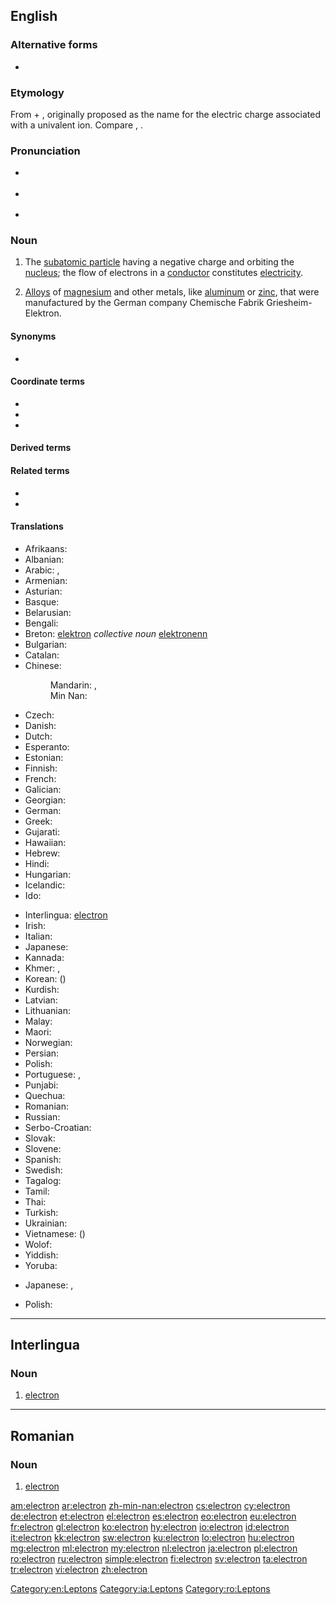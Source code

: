{{also|Electron|electrón|électron|eléctron}}
==English==
{{wikipedia}}

===Alternative forms===
* {{l|en|electrion}} {{qualifier|dated}}

===Etymology===
From {{m|en|electric|electr(ic)}} + {{m|en|ion|(i)on}}, originally proposed as the name for the electric charge associated with a univalent ion. Compare {{m|en|electro-}}, {{m|en|-on}}.

===Pronunciation===
* {{a|RP}} {{IPA|/ɪˈlɛktɹɒn/|lang=en}}
* {{a|GenAm}} {{IPA|/ɪˈlɛktɹɑn/|lang=en}}
* {{audio|en-us-electron.ogg|Audio (US)|lang=en}}

===Noun===
{{en-noun}}

# {{lb|en|particle}} The [[subatomic particle]] having a negative charge and orbiting the [[nucleus]]; the flow of electrons in a [[conductor]] constitutes [[electricity]].
# {{lb|en|chemistry|obsolete}} [[alloy|Alloys]] of [[magnesium]] and other metals, like [[aluminum]] or [[zinc]], that were manufactured by the German company Chemische Fabrik Griesheim-Elektron.

====Synonyms====
* {{sense|particle}} {{l|en|negatron}} {{qualifier|obsolete}}

====Coordinate terms====
* {{l|en|neutron}}
* {{l|en|proton}}
* {{l|en|positron}}

====Derived terms====
{{der3|lang=en
|antielectron
|coelectron
|cryo-electron microscopy
|cryo-transmission electron microscopy
|dielectron
|electrino
|electron affinity
|electron capture
|electron capture detector ‎
|electron carrier
|electron cloud
|electron configuration
|electron cryomicroscopy
|electron density
|electron donor
|electron gun
|electron hole
|electron micrograph
|electron microscopy ‎
|electron neutrino
|electron number
|electron pair
|electron shell
|electron spin resonance
|electron transfer reaction
|electron tube ‎
|electron volt
|electron wave function
|electronation
|electronlike
|free electron
|immunogold electron microscopy
|interelectron
|monochromated scanning transmission electron microscope
|multielectron
|photoelectron
|quasielectron
|scanning electron microscope
|scanning transmission electron microscope
|selectron
|surface-conduction electron-emitter display
|three-center two-electron bond
|transmission electron diffraction
|transmission electron microscope
|transmission electron microscopy
|unpaired electron
|valence electron}}

====Related terms====
* {{l|en|electronic}}
* {{l|en|electronics}}

====Translations====
{{trans-top|the negatively charged subatomic particles that orbit atoms}}
* Afrikaans: {{t|af|elektron}}
* Albanian: {{t|sq|elektroni}}
* Arabic: {{t|ar|إِلَكْتْرُون|m}}, {{t|ar|كُهَيْرِب}}
* Armenian: {{t+|hy|էլեկտրոն}}
* Asturian: {{t|ast|electrón|m}}
* Basque: {{t+|eu|elektroi}}
* Belarusian: {{t|be|электрон|m|tr=elektrón|sc=Cyrl}}
* Bengali: {{t+|bn|ইলেকট্রন|sc=Beng}}
* Breton: [[elektron]] ''collective noun'' [[elektronenn]] {{g|s}} {{g|f}}
* Bulgarian: {{t+|bg|електрон|m}}
* Catalan: {{t+|ca|electró|m}}
* Chinese:
*: Mandarin: {{t+|cmn|電子|sc=Hani}}, {{t+|cmn|电子|tr=diànzǐ|sc=Hani}}
*: Min Nan: {{t+|nan|電子|tr=tiān-chú|sc=Hani}}
* Czech: {{t+|cs|elektron|m}}
* Danish: {{t+|da|elektron|c}}
* Dutch: {{t+|nl|elektron|n}}
* Esperanto: {{t+|eo|elektrono}}
* Estonian: {{t+|et|elektron}}
* Finnish: {{t+|fi|elektroni}}
* French: {{t+|fr|électron|m}}
* Galician: {{t+|gl|electrón}}
* Georgian: {{t|ka|ელექტრონი}}
* German: {{t+|de|Elektron|n}}
* Greek: {{t+|el|ηλεκτρόνιο|n}}
* Gujarati: {{t+|gu|વીજાણુ|tr=vījāṇu|sc=Gujr}}
* Hawaiian: {{t|haw|huna ʻine}}
* Hebrew: {{t+|he|אלקטרון}}
* Hindi: {{t|hi|विद्युदणु|tr=vidyudaṇu|sc=Deva}}
* Hungarian: {{t+|hu|elektron}}
* Icelandic: {{t+|is|rafeind|f}}
* Ido: {{t+|io|elektrono}}
{{trans-mid}}
* Interlingua: [[#Interlingua|electron]]
* Irish: {{t|ga|leictreon|m}}
* Italian: {{t+|it|elettrone|m}}
* Japanese: {{t+|ja|電子|tr=でんし, denshi}}
* Kannada: {{t|kn|ಋಣವಿದ್ಯುತ್ಕಣ|sc=Knda}}
* Khmer: {{t+|km|អស្យាណូ|tr=’a’syaanou|sc=Khmr}}, {{t+|km|អេឡិចត្រុង|sc=Khmr|tr=eelɨchtrong}}
* Korean: {{t+|ko|전자|sc=Kore}} ({{t+|ko|電子|sc=Kore}})
* Kurdish: {{t|ku|kareva|sc=ku-Arab}}
* Latvian: {{t|lv|elektrons|m}}
* Lithuanian: {{t|lt|elektronas}}
* Malay: {{t|ms|elektron}}
* Maori: {{t|mi|irahiko}}
* Norwegian: {{t+|no|elektron}}
* Persian: {{t+|fa|الکترون|tr=elektron|sc=fa-Arab}}
* Polish: {{t+|pl|elektron|m}}
* Portuguese: {{t+|pt|electrão|m}}, {{qualifier|Brazil}} {{t+|pt|elétron|m}}
* Punjabi: {{t|pa|ਬਿਜਲਾਣੂ|tr=bijalāṇū|sc=Guru}}
* Quechua: {{t|qu|iliktrun}}
* Romanian: {{t+|ro|electron|m}}
* Russian: {{t+|ru|электро́н|m}}
* Serbo-Croatian: {{t+|sh|elektron|m}}
* Slovak: {{t+|sk|elektrón}}
* Slovene: {{t+|sl|elektron}}
* Spanish: {{t+|es|electrón|m}}
* Swedish: {{t+|sv|elektron|c}}
* Tagalog: {{t|tl|dagisik}}
* Tamil: {{t+|ta|எதிர்மின்னி|sc=Taml}}
* Thai: {{t+|th|อิเล็กตรอน|sc=Thai}}
* Turkish: {{t+|tr|elektron}}
* Ukrainian: {{t|uk|електрон|m|tr=elektrón|sc=Cyrl}}
* Vietnamese: {{t+|vi|điện tử}} ({{t|vi|電子}})
* Wolof: {{t|wo|mbëjfepp}}
* Yiddish: {{t|yi|עלעקטראָן|m}}
* Yoruba: {{t|yo|atanná}}
{{trans-bottom}}

{{trans-top|an alloy}}
* Japanese: {{t|ja|エレクトロン|tr=erekutoron|sc=Jpan}}, {{t|ja|マグネシウム合金|tr=maguneshiumu gōkin|sc=Jpan}}
{{trans-mid}}
* Polish: {{t+|pl|elektron|m}}
{{trans-bottom}}

[[Category:en:Leptons]]

----

==Interlingua==

===Noun===
{{ia-noun|es}}

# [[#English|electron]]

[[Category:ia:Leptons]]

----

==Romanian==

===Noun===
{{ro-noun|m|electroni}}

# [[#English|electron]]

[[Category:ro:Leptons]]

[[am:electron]]
[[ar:electron]]
[[zh-min-nan:electron]]
[[cs:electron]]
[[cy:electron]]
[[de:electron]]
[[et:electron]]
[[el:electron]]
[[es:electron]]
[[eo:electron]]
[[eu:electron]]
[[fr:electron]]
[[gl:electron]]
[[ko:electron]]
[[hy:electron]]
[[io:electron]]
[[id:electron]]
[[it:electron]]
[[kk:electron]]
[[sw:electron]]
[[ku:electron]]
[[lo:electron]]
[[hu:electron]]
[[mg:electron]]
[[ml:electron]]
[[my:electron]]
[[nl:electron]]
[[ja:electron]]
[[pl:electron]]
[[ro:electron]]
[[ru:electron]]
[[simple:electron]]
[[fi:electron]]
[[sv:electron]]
[[ta:electron]]
[[tr:electron]]
[[vi:electron]]
[[zh:electron]]
